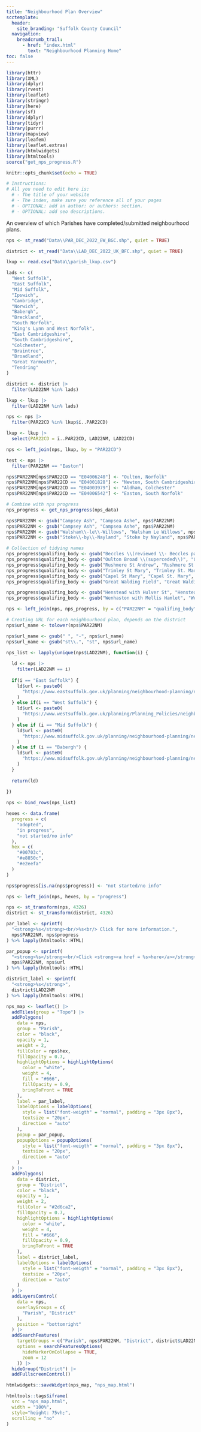 ```yaml
---
title: "Neighbourhood Plan Overview"
scctemplate:
  header:
    site_branding: "Suffolk County Council"
  navigation:
    breadcrumb_trail:
      - href: "index.html"
        text: "Neighbourhood Planning Home"
toc: false
---
```


```r
library(httr)
library(XML)
library(dplyr)
library(rvest)
library(leaflet)
library(stringr)
library(here)
library(sf)
library(dplyr)
library(tidyr)
library(purrr)
library(mapview)
library(leafem)
library(leaflet.extras)
library(htmlwidgets)
library(htmltools)
source("get_nps_progress.R")

knitr::opts_chunk$set(echo = TRUE)

# Instructions:
# All you need to edit here is:
  # - The title of your website
  # - The index, make sure you reference all of your pages
  # - OPTIONAL: add an author: or authors: section.
  # - OPTIONAL: add seo descriptions.
```

An overview of which Parishes have completed/submitted neighbourhood plans.

```r
nps <- st_read("Data\\PAR_DEC_2022_EW_BGC.shp", quiet = TRUE)

district <- st_read("Data\\LAD_DEC_2022_UK_BFC.shp", quiet = TRUE)

lkup <- read.csv("Data\\parish_lkup.csv")

lads <- c(
  "West Suffolk",
  "East Suffolk",
  "Mid Suffolk",
  "Ipswich",
  "Cambridge",
  "Norwich",
  "Babergh",
  "Breckland",
  "South Norfolk",
  "King's Lynn and West Norfolk",
  "East Cambridgeshire",
  "South Cambridgeshire",
  "Colchester",
  "Braintree",
  "Broadland",
  "Great Yarmouth",
  "Tendring"
)

district <- district |> 
  filter(LAD22NM %in% lads)

lkup <- lkup |> 
  filter(LAD22NM %in% lads)

nps <- nps |> 
  filter(PAR22CD %in% lkup$ï..PAR22CD)

lkup <- lkup |> 
  select(PAR22CD = ï..PAR22CD, LAD22NM, LAD22CD)

nps <- left_join(nps, lkup, by = "PAR22CD")

test <- nps |> 
  filter(PAR22NM == "Easton")

nps$PAR22NM[nps$PAR22CD == "E04006240"] <- "Oulton, Norfolk"
nps$PAR22NM[nps$PAR22CD == "E04001828"] <- "Newton, South Cambridgeshire"
nps$PAR22NM[nps$PAR22CD == "E04003979"] <- "Aldham, Colchester"
nps$PAR22NM[nps$PAR22CD == "E04006542"] <- "Easton, South Norfolk"

# Combine with nps progress
nps_progress <- get_nps_progress(nps_data)

nps$PAR22NM <- gsub("Campsey Ash", "Campsea Ashe", nps$PAR22NM)
nps$PAR22NM <- gsub("Campsey Ash", "Campsea Ashe", nps$PAR22NM)
nps$PAR22NM <- gsub("Walsham\\-le\\-Willows", "Walsham Le Willows", nps$PAR22NM)
nps$PAR22NM <- gsub("Stoke\\-by\\-Nayland", "Stoke by Nayland", nps$PAR22NM)

# Collection of tidying names
nps_progress$qualifing_body <- gsub("Beccles \\(reviewed \\- Beccles parish only\\)", "Beccles", nps_progress$qualifing_body)
nps_progress$qualifing_body <- gsub("Oulton Broad \\(superceded\\)", "Oulton Broad", nps_progress$qualifing_body)
nps_progress$qualifing_body <- gsub("Rushmere St Andrew", "Rushmere St. Andrew", nps_progress$qualifing_body)
nps_progress$qualifing_body <- gsub("Trimley St Mary", "Trimley St. Mary", nps_progress$qualifing_body)
nps_progress$qualifing_body <- gsub("Capel St Mary", "Capel St. Mary", nps_progress$qualifing_body)
nps_progress$qualifing_body <- gsub("Great Walding Field", "Great Waldingfield", nps_progress$qualifing_body)

nps_progress$qualifing_body <- gsub("Henstead with Hulver St", "Henstead with Hulver Street", nps_progress$qualifing_body)
nps_progress$qualifing_body <- gsub("Wenhaston with Mellis Hamlet", "Wenhaston with Mells Hamlet", nps_progress$qualifing_body)

nps <- left_join(nps, nps_progress, by = c("PAR22NM" = "qualifing_body"))

# Creating URL for each neighbourhood plan, depends on the district
nps$url_name <- tolower(nps$PAR22NM)

nps$url_name <- gsub(" ", "-", nps$url_name)
nps$url_name <- gsub("st\\.", "st", nps$url_name)

nps_list <- lapply(unique(nps$LAD22NM), function(i) {
  
  ld <- nps |> 
    filter(LAD22NM == i)
  
  if(i == "East Suffolk") {
    ld$url <- paste0(
      "https://www.eastsuffolk.gov.uk/planning/neighbourhood-planning/neighbourhood-plans-in-the-area/", ld$url_name, "-neighbourhood-area/"
    )
  } else if(i == "West Suffolk") {
    ld$url <- paste0(
      "https://www.westsuffolk.gov.uk/planning/Planning_Policies/neighbourhood-planning/neighbourhood-planning-in-", ld$url_name, ".cfm"
    )
  } else if (i == "Mid Suffolk") {
    ld$url <- paste0(
      "https://www.midsuffolk.gov.uk/planning/neighbourhood-planning/neighbourhood-planning-in-mid-suffolk/", ld$url_name, "-neighbourhood-plan/"
    )
  } else if (i == "Babergh") {
    ld$url <- paste0(
      "https://www.midsuffolk.gov.uk/planning/neighbourhood-planning/neighbourhood-planning-in-babergh/", ld$url_name, "-neighbourhood-plan/"
    )
  }
  
  return(ld)
  
})

nps <- bind_rows(nps_list)

hexes <- data.frame(
  progress = c(
    "adopted",
    "in progress",
    "not started/no info"
  ),
  hex = c(
    "#00703c",
    "#e8850c",
    "#e2eefa"
  )
)

nps$progress[is.na(nps$progress)] <- "not started/no info"

nps <- left_join(nps, hexes, by = "progress")

nps <- st_transform(nps, 4326)
district <- st_transform(district, 4326)

par_label <- sprintf(
  "<strong>%s</strong><br/>%s<br/> Click for more information.",
  nps$PAR22NM, nps$progress
) %>% lapply(htmltools::HTML)

par_popup <- sprintf(
  "<strong>%s</strong><br/>Click <strong><a href = %s>here</a></strong> for the latest information on this Neighbourhood Plan<br/>",
  nps$PAR22NM, nps$url
) %>% lapply(htmltools::HTML)

district_label <- sprintf(
  "<strong>%s</strong>",
  district$LAD22NM
) %>% lapply(htmltools::HTML)

nps_map <- leaflet() |> 
  addTiles(group = "Topo") |> 
  addPolygons(
    data = nps,
    group = "Parish",
    color = "black",
    opacity = 1,
    weight = 2,
    fillColor = nps$hex,
    fillOpacity = 0.7,
    highlightOptions = highlightOptions(
      color = "white",
      weight = 4,
      fill = "#666",
      fillOpacity = 0.9,
      bringToFront = TRUE
    ),
    label = par_label,
    labelOptions = labelOptions(
      style = list("font-weigth" = "normal", padding = "3px 8px"),
      textsize = "20px",
      direction = "auto"
    ),
    popup = par_popup,
    popupOptions = popupOptions(
      style = list("font-weigth" = "normal", padding = "3px 8px"),
      textsize = "20px",
      direction = "auto"
    )
  ) |> 
  addPolygons(
    data = district,
    group = "District",
    color = "black",
    opacity = 1,
    weight = 2,
    fillColor = "#2d6ca2",
    fillOpacity = 0.7,
    highlightOptions = highlightOptions(
      color = "white",
      weight = 4,
      fill = "#666",
      fillOpacity = 0.9,
      bringToFront = TRUE
    ),
    label = district_label,
    labelOptions = labelOptions(
      style = list("font-weigth" = "normal", padding = "3px 8px"),
      textsize = "20px",
      direction = "auto"
    )
  ) |>  
  addLayersControl(
    data = nps,
    overlayGroups = c(
      "Parish", "District"
    ),
    position = "bottomright"
  ) |> 
  addSearchFeatures(
    targetGroups = c("Parish", nps$PAR22NM, "District", district$LAD22NM),
    options = searchFeaturesOptions(
      hideMarkerOnCollapse = TRUE,
      zoom = 12
    )) |> 
  hideGroup("District") |> 
  addFullscreenControl()

htmlwidgets::saveWidget(nps_map, "nps_map.html")

htmltools::tags$iframe(
  src = "nps_map.html",
  width = "100%",
  style="height: 75vh;",
  scrolling = "no"
)
```
